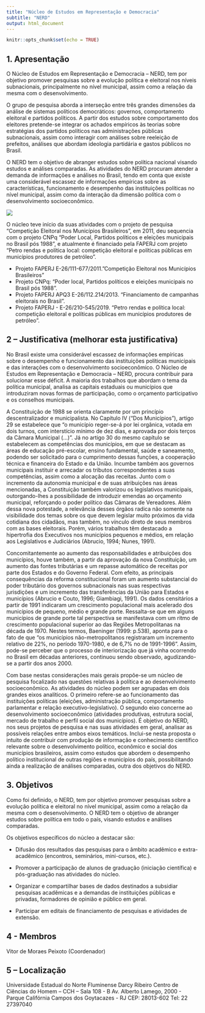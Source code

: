 ```yaml
---
title: "Núcleo de Estudos em Representação e Democracia"
subtitle: "NERD"
output: html_document
---
```


```r
knitr::opts_chunk$set(echo = TRUE)
```




## 1. Apresentação

O Núcleo de Estudos em Representação e Democracia – NERD, tem por objetivo promover pesquisas sobre a evolução política e eleitoral nos níveis subnacionais, principalmente no nível municipal, assim como a relação da mesma com o desenvolvimento.

O grupo de pesquisa aborda a interseção entre três grandes dimensões da análise de sistemas políticos democráticos: governos, comportamento eleitoral e partidos políticos. A partir dos estudos sobre comportamento dos eleitores pretende-se integrar os achados empíricos às teorias sobre estratégias dos partidos políticos nas administrações públicas subnacionais, assim como interagir com análises sobre reeleição de prefeitos, análises que abordam ideologia partidária e gastos públicos no Brasil.

O NERD tem o objetivo de abranger estudos sobre política nacional visando estudos e análises comparadas. As atividades do NERD procuram atender a demanda de informações e análises no Brasil, tendo em conta que existe uma considerável escassez de informações empíricas sobre as características, funcionamento e desempenho das instituições políticas no nível municipal, assim como da interação da dimensão política com o desenvolvimento socioeconômico. 


 ![](nerd_diagrama_venn.png)
 
 
 
O núcleo teve início da suas atividades com o projeto de pesquisa "Competição Eleitoral nos Municípios Brasileiros", em 2011, deu sequencia com o projeto CNPq “Poder Local, Partidos políticos e eleições municipais no Brasil pós 1988”, e atualmente é financiado pela FAPERJ com  projeto “Petro rendas e política local:
competição eleitoral e políticas públicas em municípios produtores de petróleo”.

 - Projeto FAPERJ E-26/111-677/2011."Competição Eleitoral nos Municípios Brasileiros”
 - Projeto CNPq: “Poder local, Partidos políticos e eleições municipais no Brasil pós 1988”.
 - Projeto FAPERJ APQ3 E-26/112.214/2013. “Financiamento de campanhas eleitorais no Brasil”.
 - Projeto FAPERJ - E-26/210-545/2019. “Petro rendas e política local: competição eleitoral e políticas públicas em municípios produtores de petróleo”.
 

## 2 – Justificativa (melhorar esta justificativa)

No Brasil existe uma considerável escassez de informações empíricas sobre o desempenho e funcionamento das instituições políticas municipais e das interações com o desenvolvimento socioeconômico. O Núcleo de Estudos em Representação e Democracia – NERD, procura contribuir para solucionar esse déficit. A maioria dos trabalhos que abordam o tema da política municipal, analisa as capitais estaduais ou municípios que introduziram novas formas de participação, como o orçamento participativo e os conselhos municipais. 

A Constituição de 1988 se orienta claramente por um princípio descentralizador e municipalista. No Capítulo IV (“Dos Municípios”), artigo 29 se estabelece que “o município reger-se-á por lei orgânica, votada em dois turnos, com interstício mínimo de dez dias, e aprovada por dois terços da Câmara Municipal (...)”. Já no artigo 30 do mesmo capítulo se estabelecem as competências dos municípios, em que se destacam as áreas de educação pré-escolar, ensino fundamental, saúde e saneamento, podendo ser solicitado para o cumprimento dessas funções, a cooperação técnica e financeira do Estado e da União. Incumbe também aos governos municipais instituir e arrecadar os tributos correspondentes a suas competências, assim como a alocação das receitas.
Junto com o incremento da autonomia municipal e de suas atribuições nas áreas mencionadas, a Constituição também valorizou os legislativos municipais, outorgando-lhes a possibilidade de introduzir emendas ao orçamento municipal, reforçando o poder político das Câmaras de Vereadores. Além dessa nova potestade, a relevância desses órgãos radica não somente na visibilidade dos temas sobre os que devem legislar muito próximos da vida cotidiana dos cidadãos, mas também, no vínculo direto de seus membros com as bases eleitorais. Porém, vários trabalhos têm destacado a hipertrofia dos Executivos nos municípios pequenos e médios, em relação aos Legislativos e Judiciários (Abrucio, 1994; Nunes, 1991).

Concomitantemente ao aumento das responsabilidades e atribuições dos municípios, houve também, a partir da aprovação da nova Constituição, um aumento das fontes tributárias e um repasse automático de receitas por parte dos Estados e do Governo Federal. Com efeito, as principais consequências da reforma constitucional foram um aumento substancial do poder tributário dos governos subnacionais nas suas respectivas jurisdições e um incremento das transferências da União para Estados e municípios (Abrucio e Couto, 1996; Giambiagi, 1991). 
Os dados censitários a partir de 1991 indicaram um crescimento populacional mais acelerado dos municípios de pequeno, médio e grande porte. Ressalta-se que em alguns municípios de grande porte tal perspectiva se manifestava com um ritmo de crescimento populacional superior ao das Regiões Metropolitanas na década de 1970. Nestes termos, Baeninger (1999: p.538), aponta para o fato de que “os municípios não-metropolitanos registraram um incremento relativo de 22%, no período 1970-1980, e de 6,7% no de 1991-1996”. Assim, pode-se perceber que o processo de interiorização que já vinha ocorrendo no Brasil em décadas anteriores, continuou sendo observado, agudizando-se a partir dos anos 2000.

Com base nestas considerações mais gerais propõe-se um núcleo de pesquisa focalizado nas questões relativas à política e ao desenvolvimento socioeconômico. As atividades do núcleo podem ser agrupadas em dois grandes eixos analíticos. O primeiro refere-se ao funcionamento das instituições políticas (eleições, administração pública, comportamento parlamentar e relação executivo-legislativo). O segundo eixo concerne ao desenvolvimento socioeconômico (atividades produtivas, estrutura social, mercado de trabalho e perfil social dos municípios). É objetivo do NERD, nos seus projetos de pesquisa e nas suas atividades em geral, analisar as possíveis relações entre ambos eixos temáticos. Inclui-se nesta proposta o intuito de contribuir com produção de informação e conhecimento científico relevante sobre o desenvolvimento político, econômico e social dos municípios brasileiros, assim como estudos que abordem o desempenho político institucional de outras regiões e municípios do país, possibilitando ainda a realização de análises comparadas, outra dos objetivos do NERD.


## 3. Objetivos

Como foi definido, o NERD, tem por objetivo promover pesquisas sobre a evolução política e eleitoral no nível municipal, assim como a relação da mesma com o desenvolvimento. O NERD tem o objetivo de abranger estudos sobre política em todo o país, visando estudos e análises comparadas.

Os objetivos específicos do núcleo a destacar são:

- Difusão dos resultados das pesquisas para o âmbito acadêmico e extra-acadêmico (encontros, seminários, mini-cursos, etc.). 
- Promover a participação de alunos de graduação (iniciação científica) e pós-graduação nas atividades do núcleo.

- Organizar e compartilhar bases de dados destinados a subsidiar pesquisas acadêmicas e a demandas de instituições públicas e privadas, formadores de opinião e público em geral.

- Participar em editais de financiamento de pesquisas e atividades de extensão.






## 4 - Membros

Vitor de Moraes Peixoto (Coordenador)




## 5 – Localização

Universidade Estadual do Norte Fluminense Darcy Ribeiro
Centro de Ciências do Homem – CCH – Sala 108 - B
Av. Alberto Lamego, 2000 - Parque Califórnia
Campos dos Goytacazes - RJ
CEP: 28013-602
Tel: 22 27397040


